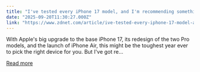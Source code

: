 ```yaml
---
title: "I've tested every iPhone 17 model, and I'm recommending something different this time"
date: "2025-09-20T11:30:27.000Z"
link: "https://www.zdnet.com/article/ive-tested-every-iphone-17-model-and-im-recommending-something-different-this-time/"
---
```


With Apple's big upgrade to the base iPhone 17, its redesign of the two Pro models, and the launch of iPhone Air, this might be the toughest year ever to pick the right device for you. But I've got re...

[Read more](https://www.zdnet.com/article/ive-tested-every-iphone-17-model-and-im-recommending-something-different-this-time/)
